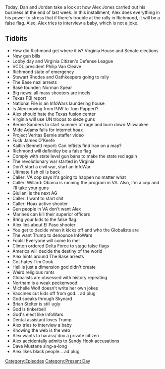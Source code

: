 {{DEFAULTSORT:
    #_EPISODE_0389:January 15-17, 2020
}}{{Episode
    | title             = January 15-17, 2020
    | caption           = Listen to this episode on [https://knowledgefight.libsyn.com/knowledge-fight-january-15-17-2020 Libsyn] [https://open.spotify.com/episode/0OvbTQeszt48UGpd4Ek386 Spotify], Read the [[Transcript/389: January 15-17, 2020|Unofficial Transcript]]
    | episodeNumber     = 389
    | length            = 03:00:11
    | airDate           = January 20, 2020
    | coverageStartDate = January 15, 2020
    | coverageEndDate   = January 17, 2020
    | episodeType       = [[:Category:Present Day|Present Day]]
    | appearance        = [[Philip Van Cleave]], [[Stewart Rhodes]], [[Norman Spear]], [[Tom Pappert]], [[Bernie Sanders]], [[Mike Adams]], [[James O'Keefe]], [[Kaitlin Bennett]], [[Rudy Giulianni]], [[Tim Cook]], [[Ralph Northam]], [[Michelle Wolf]], [[Brian Stelter]], [[Dave Mustane]]
    | oocDrop           = Put I am awake on my tombstone
    | previousEpisode   = [[388: January 12-13, 2020]]
    | nextEpisode       = [[390: Grab Bag Minisode]]
}}

{{Stub}}

Today, Dan and Jordan take a look at how Alex Jones carried out his business at the end of last week. In this installment, Alex does everything in his power to stress that if there's trouble at the rally in Richmond, it will be a false flag. Also, Alex tries to interview a baby, which is not a joke.

==Tidbits==

*How did Richmond get where it is? Virginia House and Senate elections
*New gun bills
*Lobby day and Virginia Citizen's Defense League
*VCDL president Philip Van Cleave
*Richmond state of emergency
*Stewart Rhodes and Oathkeepers going to rally
*The Base nazi arrests
*Base founder: Norman Spear
*Big news: all mass shooters are incels
*Texas FBI report
*National File is an InfoWars laundering house
*Is Alex moving from PJW to Tom Pappert?
*Alex should hate the Texas fusion center
*Virginia will use UN troops to sieze guns
*Bernie Sanders to start summer of rage and burn down Milwaukee
*Mide Adams falls for internet hoax
*Project Veritas Bernie staffer video
*Fuck James O'Keefe
*Kaitlin Bennett report: Can leftists find Iran on a map?
*Richmond will definitley be a false flag
*Comply with state level gun bans to make the state red again
*The revolutionary war started in Virginia
*Don't start a civil war, start an InfoWar
*Ultimate fish oil is back
*Caller: VA cop says it's going to happen no matter what
*Caller: Willard: Obama is running the program in VA. Also, I'm a cop and I'll take your guns
*Giuliani is the next AG
*Caller: I want to start shit
*Caller: Hoax active shooter
*Gun people in VA don't want Alex
*Marines can kill their superior officers
*Bring your kids to the false flag
*Alex lies about El Paso shooter
*You get to decide when it kicks off and who the Globalists are
*The want Trump to denounce InfoWars
*Fools! Everyone will come to me!
*Clinton ordered Delta Force to stage false flags
*America will decide the destiny of the world
*Alex hints around The Base arrests
*Got hates Tim Cook
*Hell is just a dimension god didn't create
*Weird religious rants
*Globalists are obsessed with history repeating
*Northam is a weak peckerwood
*Michelle Wolf doesn't write her own jokes
*Vaccines cut kids off from god... ad plug
*God speaks through Skynard
*Brian Stelter is still ugly
*God is tinkerbell
*God's elect like InfoWars
*Dental assistant loves Trump
*Alex tries to interview a baby
*Knowing the web is the web
*Alex wants to harass/ dox a private citizen
*Alex accidentally admits to Sandy Hook accusations
*Dave Mustane sing-a-long
*Alex likes black people... ad plug

[[Category:Episodes]]
[[Category:Present Day]]
